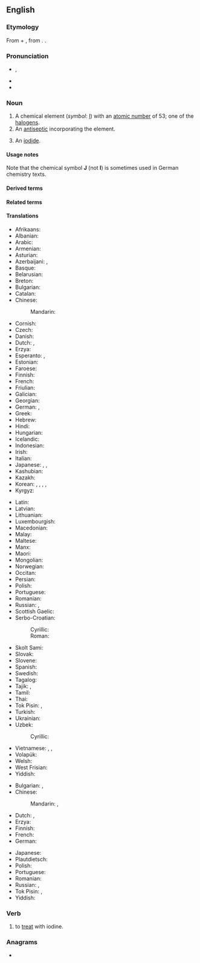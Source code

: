 ==English==
{{elements|en|I|tellurium|Te|xenon|Xe}}

===Etymology===
From {{der|en|fr|iode}} + {{af|en|-ine}}, from {{der|en|grc|ἰοειδής|t=violet}}. {{coin|en|Humphry Davy|nat=British|occ=chemist|in=1814}}.
{{wikipedia}}

===Pronunciation===
* {{enPR|ī'ədīn, ī'ədĭn, ī'ədēn}}, {{IPA|en|/ˈaɪ.əˌdaɪn, -dɪn, -diːn/}}
* {{audio|en|en-us-iodine.ogg|Audio (US)}}
* {{audio|en|en-uk-iodine.ogg|Audio (UK)}}

===Noun===
{{en-noun|-|s}}

# A chemical element (''symbol'': [[I]]) with an [[atomic number]] of 53; one of the [[halogen]]s.
# An [[antiseptic]] incorporating the element.
#: {{syn|en|tincture of iodine}}
# {{lb|en|countable|uncountable|obsolete}} An [[iodide]].

====Usage notes====
Note that the chemical symbol '''J''' (not '''I''') is sometimes used in German chemistry texts.

====Derived terms====
{{der4
|en|[[iod-]], [[iodo-]]
|iodimetry
|iodinate
|iodination
|iodine-125
|iodine-131
|iodine cyanide
|iodine green
|iodine heptafluoride
|iodine monochloride
|iodine number
|iodine pentafluoride
|iodine pentoxide
|iodine scarlet
|iodine trichloride
|iodine value
|iodine yellow
|[[iodinised]], [[iodinized]]
|iodite
|iodyrite
|radioiodine
|thyro-iodine
|tincture of iodine
}}

====Related terms====
{{rel4
|en|iodate
|iode
|iodic
|iodide
|iodipin
|[[iodise]], [[iodize]]
|iodous
}}

====Translations====
{{trans-top|element}}
* Afrikaans: {{t|af|jood}}
* Albanian: {{t+|sq|jod}}
* Arabic: {{t|ar|يُود|m}}
* Armenian: {{t+|hy|յոդ}}
* Asturian: {{t|ast|yodu|m}}
* Azerbaijani: {{t|az|yod}}, {{t|az|iod}}
* Basque: {{t|eu|iodoa}}
* Belarusian: {{t|be|ёд|m}}
* Breton: {{t|br|iod|m}}
* Bulgarian: {{t+|bg|йод|m}}
* Catalan: {{t+|ca|iode}}
* Chinese:
*: Mandarin: {{t+|cmn|碘|tr=diǎn}}
* Cornish: {{t|kw|eyodyn}}
* Czech: {{t+|cs|jód|m}}
* Danish: {{t+|da|jod}}
* Dutch: {{t+|nl|jood|n}}, {{t+|nl|jodium|n}}
* Erzya: {{t|myv|ёда}}
* Esperanto: {{t+|eo|jodo}}, {{t+|eo|iodo}}
* Estonian: {{t+|et|jood}}
* Faroese: {{t|fo|jod}}
* Finnish: {{t+|fi|jodi}}
* French: {{t+|fr|iode|m}}
* Friulian: {{t|fur|jodi}}
* Galician: {{t+|gl|iodo}}
* Georgian: {{t|ka|იოდი}}
* German: {{t+|de|Iod|n}}, {{t+|de|Jod|n}}
* Greek: {{t+|el|ιώδιο|n}}
* Hebrew: {{t+|he|יוד|m|tr=yod}}
* Hindi: {{t|hi|जंबुकी}}
* Hungarian: {{t+|hu|jód}}
* Icelandic: {{t+|is|joð}}
* Indonesian: {{t+|id|yodium}}
* Irish: {{t|ga|iaidín}}
* Italian: {{t+|it|iodio|m}}
* Japanese: {{t+|ja|ヨウ素|tr=ようそ, yōso}}, {{t+|ja|沃素|tr=ようそ, yōso}}, {{t+|ja|ヨード|tr=yōdo}}
* Kashubian: {{t|csb|jód}}
* Kazakh: {{t|kk|йод}}
* Korean: {{t+|ko|요오드}}, {{t|ko|옥도(沃度)}}, {{t|ko|옥소(沃素)}}, {{t|ko|요오듐}}, {{t+|ko|아이오딘}}
* Kyrgyz: {{t+|ky|йод}}
{{trans-mid}}
* Latin: {{t+|la|iodium}}
* Latvian: {{t+|lv|jods|m}}
* Lithuanian: {{t+|lt|jodas}}
* Luxembourgish: {{t|lb|Iod}}
* Macedonian: {{t|mk|јод|m}}
* Malay: {{t|ms|iodin}}
* Maltese: {{t|mt|jodju|m}}
* Manx: {{t|gv|eeadeen}}
* Maori: {{t|mi|hautawa}}
* Mongolian: {{t|mn|йод}}
* Norwegian: {{t+|no|jod}}
* Occitan: {{t|oc|iòde|m}}
* Persian: {{t+|fa|ید|tr=yod}}
* Polish: {{t+|pl|jod|m}}
* Portuguese: {{t+|pt|iodo}}
* Romanian: {{t+|ro|iod|n}}
* Russian: {{t+|ru|йод|m}}, {{t+|ru|ио́д|m}}
* Scottish Gaelic: {{t|gd|ìodain}}
* Serbo-Croatian:
*: Cyrillic: {{t|sh|јо̑д|m}}
*: Roman: {{t+|sh|jȏd|m}}
* Skolt Sami: {{t|sms|jåått}}
* Slovak: {{t+|sk|jód|m}}
* Slovene: {{t+|sl|jod|m}}
* Spanish: {{t+|es|yodo|m}}
* Swedish: {{t+|sv|jod|c}}
* Tagalog: {{t|tl|yodo}}
* Tajik: {{t+|tg|йод}}, {{t|tg|иод}}
* Tamil: {{t|ta|அயடின்}}
* Thai: {{t+|th|ไอโอดีน}}
* Tok Pisin: {{t|tpi|aiadin}}, {{t|tpi|yot}}
* Turkish: {{t+|tr|iyot}}
* Ukrainian: {{t|uk|йод|m}}
* Uzbek: {{t+|uz|yod}}
*: Cyrillic: {{t+|uz|йод}}
* Vietnamese: {{t|vi|iot}}, {{t+|vi|iốt}}, {{t|vi|iođ}}
* Volapük: {{t+|vo|yodin}}
* Welsh: {{t+|cy|ïodin}}
* West Frisian: {{t|fy|joadium}}
* Yiddish: {{t|yi|יאָד|m}}
{{trans-bottom}}

{{trans-top|antiseptic}}
* Bulgarian: {{t|bg|йо́дна тинкту́ра|f}}, {{t+|bg|йод|m}} {{qualifier|colloquial}}
* Chinese:
*: Mandarin: {{t+|cmn|碘酒|tr=diǎnjiǔ}}, {{t+|cmn|碘酊|tr=diǎndǐng}}
* Dutch: {{t+|nl|jodium|n}}, {{t+|nl|jodiumtinctuur|m}}
* Erzya: {{t|myv|ёда}}
* Finnish: {{t-needed|fi}}
* French: {{t-needed|fr}}
* German: {{t|de|Jodtinktur|f}}
{{trans-mid}}
* Japanese: {{t|ja|ヨードチンキ|tr=yōdochinki}}
* Plautdietsch: {{t|pdt|Jood|n}}
* Polish: {{t+|pl|jodyna|f}}
* Portuguese: {{t+|pt|iodo|m}}
* Romanian: {{t-needed|ro}}
* Russian: {{t|ru|[[раствор]] [[йод|йода]]|m}}, {{t+|ru|ио́д|m}}
* Tok Pisin: {{t|tpi|aiadin}}, {{t|tpi|yot}}
* Yiddish: {{t|yi|יאָד|m|f}}
{{trans-bottom}}

===Verb===
{{en-verb}}

# {{lb|en|transitive}} to [[treat]] with iodine.
#: {{syn|en|iodinate}}

===Anagrams===
* {{anagrams|en|a=deiino|Idoine}}